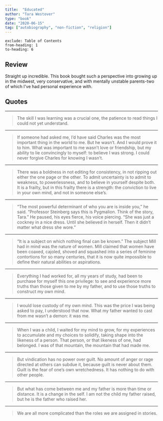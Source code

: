 ```yaml
---
title:  "Educated"
author: "Tara Westover"
type: "book"
date: "2020-06-15"
tag: ["autobiography", "non-fiction", "religion"]
---
```

 ```toc
exclude: Table of Contents
from-heading: 1
to-heading: 6
```
## Review
Straight up incredible. This book bought such a perspective into growing up in the midwest, very conservative, and with mentally unstable parents-two of which I've had personal experience with. 
## Quotes
- - -

>The skill I was learning was a crucial one, the patience to read things I could not yet understand.
- - -

>If someone had asked me, I’d have said Charles was the most important thing in the world to me. But he wasn’t. And I would prove it to him. What was important to me wasn’t love or friendship, but my ability to lie convincingly to myself: to believe I was strong. I could never forgive Charles for knowing I wasn’t.
- - -

>There was a boldness in not editing for consistency, in not ripping out either the one page or the other. To admit uncertainty is to admit to weakness, to powerlessness, and to believe in yourself despite both. It is a frailty, but in this frailty there is a strength: the conviction to live in your own mind, and not in someone else’s.
- - -

>“The most powerful determinant of who you are is inside you,” he said. “Professor Steinberg says this is Pygmalion. Think of the story, Tara.” He paused, his eyes fierce, his voice piercing. “She was just a cockney in a nice dress. Until she believed in herself. Then it didn’t matter what dress she wore.”
- - -

>“It is a subject on which nothing final can be known.” The subject Mill had in mind was the nature of women. Mill claimed that women have been coaxed, cajoled, shoved and squashed into a series of feminine contortions for so many centuries, that it is now quite impossible to define their natural abilities or aspirations.
- - -

>Everything I had worked for, all my years of study, had been to purchase for myself this one privilege: to see and experience more truths than those given to me by my father, and to use those truths to construct my own mind.
- - -

>I would lose custody of my own mind. This was the price I was being asked to pay, I understood that now. What my father wanted to cast from me wasn’t a demon: it was me.
- - -

>When I was a child, I waited for my mind to grow, for my experiences to accumulate and my choices to solidify, taking shape into the likeness of a person. That person, or that likeness of one, had belonged. I was of that mountain, the mountain that had made me.
- - -

>But vindication has no power over guilt. No amount of anger or rage directed at others can subdue it, because guilt is never about them. Guilt is the fear of one’s own wretchedness. It has nothing to do with other people.
- - -

>But what has come between me and my father is more than time or distance. It is a change in the self. I am not the child my father raised, but he is the father who raised her.
- - -

>We are all more complicated than the roles we are assigned in stories.
